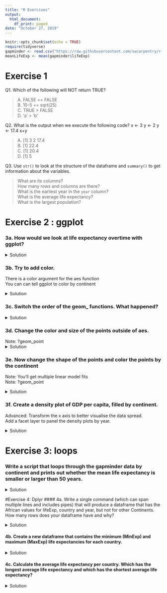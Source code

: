 ---
title: "R Exercises"
output:
  html_document:
    df_print: paged
date: "October 27, 2019"
---

```{r setup, include=FALSE}
knitr::opts_chunk$set(echo = TRUE)
require(tidyverse)
gapminder <- read.csv("https://raw.githubusercontent.com/swcarpentry/r-novice-gapminder/gh-pages/_episodes_rmd/data/gapminder_data.csv", stringsAsFactors = FALSE)
meanLifeExp <- mean(gapminder$lifeExp)


```

# Exercise 1
Q1. Which of the following will NOT return TRUE?

>A. FALSE == FALSE  
B. 10-5 == sqrt(25)  
C. TRUE > FALSE  
D. 'a' > 'b'

Q2. What is the output when we execute the following code?
x <- 3
y <- 2
y <- 17.4
x+y

>A. [1] 3  2  17.4  
B. [1] 22.4    
C. [1] 20.4   
D. [1] 5  

Q3. Use `str()` to look at the structure of the dataframe and `summary()` to get information about the variables.

>What are its columns?  
How many rows and columns are there?  
What is the earliest year in the `year` column?  
What is the average life expectancy?  
What is the largest population?  


\pagebreak


# Exercise 2 : ggplot
### 3a. How would we look at life expectancy overtime with ggplot?

<details>
  <summary>Solution</summary>
  <p>

```{r}
ggplot(data = gapminder, mapping = aes(x = year, y = lifeExp)) +
  geom_point()
```

  </p>
</details>


\pagebreak

### 3b. Try to add color.  
There is a color argument for the aes function  
You can can tell ggplot to color by continent  


<details>
  <summary>Solution</summary>
  <p>

```{r}
ggplot(data = gapminder, mapping = aes(x = year, y = lifeExp, color = continent)) +
  geom_point()
```

  </p>
</details>


\pagebreak

### 3c. Switch the order of the geom_ functions. What happened?
<details>
  <summary>Solution</summary>
  <p>

```{r}
ggplot(data = gapminder, mapping = aes(x=year, y=lifeExp, by=country)) +
  geom_point() + geom_line(mapping = aes(color=continent))
```

  </p>
</details>


\pagebreak

### 3d. Change the color and size of the points outside of aes.   
Note: ?geom_point
<details>
  <summary>Solution</summary>
  <p>

```{r}
ggplot(data = gapminder, mapping = aes(x = gdpPercap, y = lifeExp)) +
  geom_point(size=3, color="green") + scale_x_log10() +
  geom_smooth(method="lm", size=1.5)
```

  </p>
</details>



\pagebreak

### 3e. Now change the shape of the points and color the points by the continent  
Note: You'll get multiple linear model fits  
Note: ?geom_point  

<details>
  <summary>Solution</summary>
  <p>

```{r}
ggplot(data = gapminder, mapping = aes(x = gdpPercap, y = lifeExp, color = continent)) +
  geom_point(size=3, shape=17) + scale_x_log10() +
  geom_smooth(method="lm", size=1.5)
``` 

  </p>
</details>
 

\pagebreak

### 3f. Create a density plot of GDP per capita, filled by continent.  
Advanced: Transform the x axis to better visualise the data spread.  
Add a facet layer to panel the density plots by year.  

<details>
  <summary>Solution</summary>
  <p>

Answer:
```{r}
ggplot(data = gapminder, mapping = aes(x = gdpPercap, fill=continent)) +
  geom_density(alpha=0.6)# + facet_wrap( ~ year) + scale_x_log10()
```  
Advanced answer:
```{r}
ggplot(data = gapminder, mapping = aes(x = gdpPercap, fill=continent)) +
  geom_density(alpha=0.6) + facet_wrap( ~ year) + scale_x_log10()
```  

  </p>
</details>


\pagebreak 

# Exercise 3: loops
### Write a script that loops through the gapminder data by continent and prints out whether the mean life expectancy is smaller or larger than 50 years.

<details>
  <summary>Solution</summary>
  <p>


```{r}
meanLifeExp <- mean(gapminder$lifeExp)

for(cont in unique(gapminder$continent)){
  if(mean(gapminder[gapminder$continent == cont, 'lifeExp']) > meanLifeExp){
    print(paste(cont, 'lifeExp is above average'))
  }
  else if (mean(gapminder[gapminder$continent == cont, 'lifeExp']) < meanLifeExp){
    print(paste(cont, 'lifeExp if below average'))
  }
  else{
    print(paste(cont, 'lifeExp is average'))
  }
}
```

  </p>
</details>

\pagebreak  

#Exercise 4: Dplyr
#### 4a. Write a single command (which can span multiple lines and includes pipes) that will produce a dataframe that has the African values for lifeExp, country and year, but not for other Continents. How many rows does your dataframe have and why?

<details>
  <summary>Solution</summary>
  <p>

```{r}
year_country_lifeExp_Africa <- gapminder %>%
  filter(continent == "Africa") %>%
  select(year, country, lifeExp) 
head(year_country_lifeExp_Africa)
```

  </p>
</details>




#### 4b. Create a new dataframe that contains the minimum (MinExp) and maximum (MaxExp) life expectancies for each country.
<details>
  <summary>Solution</summary>
  <p>

```{r}
MinMaxExp <- gapminder %>% 
  group_by(country) %>% 
  summarize(MinExp = min(lifeExp),
            MaxExp = max(lifeExp))

head(MinMaxExp)
```

  </p>
</details>


#### 4c. Calculate the average life expectancy per country. Which has the longest average life expectancy and which has the shortest average life expectancy?
<details>
  <summary>Solution</summary>
  <p>

```{r}
gapminder %>%
  group_by(country) %>%
  summarize(mean_lifeExp = mean(lifeExp)) %>%
  filter(mean_lifeExp == min(mean_lifeExp) | mean_lifeExp == max(mean_lifeExp))
```

  </p>
</details>

